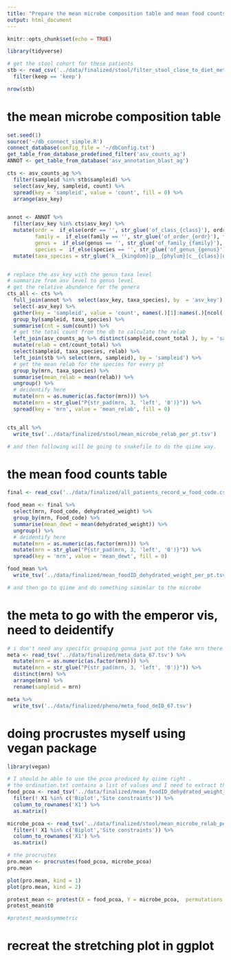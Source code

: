 ```yaml
---
title: "Prepare the mean microbe composition table and mean food counts table for every patient"
output: html_document 
---
```


```r
knitr::opts_chunk$set(echo = TRUE)
```

```r
library(tidyverse)
```

```r
# get the stool cohort for these patients
stb <- read_csv('../data/finalized/stool/filter_stool_close_to_diet_meta.csv') %>% 
  filter(keep == 'keep')

nrow(stb)
```

# the mean microbe composition table 

```r
set.seed(1)  
source('~/db_connect_simple.R')
connect_database(config_file = '~/dbConfig.txt')
get_table_from_database_predefined_filter('asv_counts_ag')
ANNOT <- get_table_from_database('asv_annotation_blast_ag')
```

```r
cts <- asv_counts_ag %>% 
  filter(sampleid %in% stb$sampleid) %>% 
  select(asv_key, sampleid, count) %>% 
  spread(key = 'sampleid', value = 'count', fill = 0) %>% 
  arrange(asv_key)  


annot <- ANNOT %>% 
  filter(asv_key %in% cts$asv_key) %>% 
  mutate(ordr =  if_else(ordr == '', str_glue('of_class_{class}'), ordr),
         family =  if_else(family == '', str_glue('of_order_{ordr}'), family),
         genus =  if_else(genus == '', str_glue('of_family_{family}'), genus),
         species =  if_else(species == '', str_glue('of_genus_{genus}'), species)) %>% 
  mutate(taxa_species = str_glue('k__{kingdom}|p__{phylum}|c__{class}|o__{ordr}|f__{family}|g__{genus}|s__{species}'))


# replace the asv_key with the genus taxa level
# summarize from asv level to genus level
# get the relative abundance for the genera
cts_all <- cts %>% 
  full_join(annot %>%  select(asv_key, taxa_species), by  = 'asv_key') %>% 
  select(-asv_key) %>% 
  gather(key = 'sampleid', value = 'count', names(.)[1]:names(.)[ncol(.) - 1]) %>% 
  group_by(sampleid, taxa_species) %>% 
  summarise(cnt = sum(count)) %>% 
  # get the total count from the db to calculate the relab
  left_join(asv_counts_ag %>% distinct(sampleid,count_total ), by = 'sampleid') %>% 
  mutate(relab = cnt/count_total) %>% 
  select(sampleid, taxa_species, relab) %>% 
  left_join(stb %>% select(mrn, sampleid), by = 'sampleid') %>% 
  # get the mean relab for the species for every pt
  group_by(mrn, taxa_species) %>% 
  summarise(mean_relab = mean(relab)) %>% 
  ungroup() %>% 
  # deidentify here
  mutate(mrn = as.numeric(as.factor(mrn))) %>% 
  mutate(mrn = str_glue("P{str_pad(mrn, 3, 'left', '0')}")) %>% 
  spread(key = 'mrn', value = 'mean_relab', fill = 0)


cts_all %>% 
  write_tsv('../data/finalized/stool/mean_microbe_relab_per_pt.tsv')

# and then following will be going to snakefile to do the qiime way. 
```

# the mean food counts table 

```r
final <- read_csv('../data/finalized/all_patients_record_w_food_code.csv')

food_mean <- final %>% 
  select(mrn, Food_code, dehydrated_weight) %>% 
  group_by(mrn, Food_code) %>% 
  summarise(mean_dewt = mean(dehydrated_weight)) %>% 
  ungroup() %>% 
  # deidentify here
  mutate(mrn = as.numeric(as.factor(mrn))) %>% 
  mutate(mrn = str_glue("P{str_pad(mrn, 3, 'left', '0')}")) %>% 
  spread(key = 'mrn', value = 'mean_dewt', fill = 0)

food_mean %>% 
  write_tsv('../data/finalized/mean_foodID_dehydrated_weight_per_pt.tsv')

# and then go to qiime and do something simimlar to the microbe
```

# the meta to go with the emperor vis, need to deidentify

```r
# i don't need any specific grouping gonna just put the fake mrn there
meta <- read_tsv('../data/finalized/meta_data_67.tsv') %>% 
  mutate(mrn = as.numeric(as.factor(mrn))) %>% 
  mutate(mrn = str_glue("P{str_pad(mrn, 3, 'left', '0')}")) %>% 
  distinct(mrn) %>% 
  arrange(mrn) %>% 
  rename(sampleid = mrn) 

meta %>% 
  write_tsv('../data/finalized/pheno/meta_food_deID_67.tsv')
```


# doing procrustes myself using vegan package

```r
library(vegan)

# I should be able to use the pcoa produced by qiime right .
# the ordination.txt contains a list of values and I need to extract the "sites"
food_pcoa <- read_tsv('../data/finalized/mean_foodID_dehydrated_weight_per_pt_unweighted_unifrac_pcoa/ordination.txt', skip = 9, col_names = F)  %>% 
  filter(! X1 %in% c('Biplot','Site constraints')) %>% 
  column_to_rownames('X1') %>% 
  as.matrix()

microbe_pcoa <- read_tsv('../data/finalized/stool/mean_microbe_relab_per_pt_braycurtis_pcoa/ordination.txt', skip = 9, col_names = F)  %>% 
  filter(! X1 %in% c('Biplot','Site constraints')) %>% 
  column_to_rownames('X1') %>% 
  as.matrix()

# the procrustes
pro.mean <- procrustes(food_pcoa, microbe_pcoa)
pro.mean
```


```r
plot(pro.mean, kind = 1) 
plot(pro.mean, kind = 2)

protest_mean <- protest(X = food_pcoa, Y = microbe_pcoa,  permutations = 999)
protest_mean$t0 

#protest_mean$symmetric
```

# recreat the stretching plot in ggplot

```r

```

